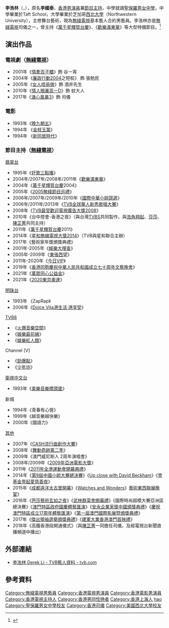{{藝人
|姓名 = 李浩林
|類型 = 男藝人
|圖片 =
|圖片尺寸 = 
|圖片簡介 = 
|原名 = 李國泰
|外文名 = 
|外文 = 
|羅馬拼音 = Li Ho Lam
|英文名 = Derek Li
|綽號 = 
|國籍 = {{CNHK}}
|民族 = [[漢族|漢族]]
|籍貫 = [[上海|上海]]
|出生名 = 
|出生日期 = {{birth_date_and_age|1973|5|29}}
|出生地點 = {{HKG-1959}}
|逝世日期 =  
|逝世地點 = 
|職業 = [[演員|演員]]、[[主持人|主持人]]
|語言 = 粵語、英語、國語
|教育程度 = 大學
|母校 = {{HKG}}[[聖保羅男女中學|聖保羅男女中學]]<br>{{USA}}Taft School<br>{{USA}}芝加哥[[西北大學|西北大學]]
|宗教信仰 = 
|音樂類型 = 
|演奏樂器 = 
|出身地 = {{HKG}}
|出道作 = 
|出道日期 = 
|代表作 =
|著名角色 = 
|活躍年代 = 
|唱片公司 = 
|經紀公司 = [[電視廣播有限公司|無綫電視]] (1990年代至今)
|網站 = 
|相關團體 = 
|獎項 = 
|IMDb = 
|現任成員 = 
|過往成員 = 
|音樂專輯 = 
|電影 = 
|電視節目 = 
|舞臺劇 = 
|書籍 = 
}}

'''李浩林'''（{{lang-en |'''Derek Li Ho Lam'''}}，{{bd|1973年|5月29日|catIdx=L李}}），原名'''李國泰'''，[[香港|香港]][[男|男]][[演員|演員]]兼[[節目主持|節目主持]]，中學就讀[[聖保羅男女中學|聖保羅男女中學]]，中學畢業於Taft School，大學畢業於芝加哥[[西北大學|西北大學]]（Northwestern University），主修舞台藝術，現為[[無綫電視|無綫電視]]基本藝人合約男藝員。李浩林亦是[[無綫電視|無綫電視]]司儀之一，曾主持《[[萬千星輝賀台慶|萬千星輝賀台慶]]》、《[[歡樂滿東華|歡樂滿東華]]》等大型特備節目。<REF>
{{Cite web |url=http://hk.on.cc/hk/bkn/cnt/entertainment/20151231/bkn-20151231040505805-1231_00862_001.html |title=存档副本 |access-date=2018-04-09 |archive-date=2020-04-09 |archive-url=https://web.archive.org/web/20200409234525/https://hk.on.cc/hk/bkn/cnt/entertainment/20151231/bkn-20151231040505805-1231_00862_001.html |dead-url=no }}
</REF>

== 演出作品 ==
===電視劇（[[無綫電視|無綫電視]]）===
*2001年《[[情牽百子櫃|情牽百子櫃]]》飾 谷一宵
*2004年《[[廉政行動2004|廉政行動2004]]之短桩》 飾 張勉民
*2005年《[[女人唔易做|女人唔易做]]》飾 酒井先生
*2010年《[[情人眼裏高一D|情人眼裏高一D]]》飾 蚊大人
*2017年《[[溏心風暴3|溏心風暴3]]》飾 司儀

===電影===
*1993年《[[晚九朝五|晚九朝五]]》
*1994年 《[[金枝玉葉|金枝玉葉]]》
*1994年 《[[新同居時代|新同居時代]]》

=== 節目主持（[[無綫電視|無綫電視]]）===
;[[翡翠台|翡翠台]]
*1995年《[[好歌三點播|好歌三點播]]》
*2004年/2007年/2008年/2011年《[[歡樂滿東華|歡樂滿東華]]》
*2004年《[[萬千星輝賀台慶|萬千星輝賀台慶]]2004》
*2005年《[[2005無綫節目巡禮|2005無綫節目巡禮]]》
*2006年/2007年/2009年/2010年《[[國際中華小姐競選|國際中華小姐競選]]》
*2006年/2011年/2013年《[[TVB全球華人新秀歌唱大賽|TVB全球華人新秀歌唱大賽]]》
*2008年《[[TVB最受歡迎電視廣告大獎|TVB最受歡迎電視廣告大獎2008]]》
*2010年《台中燈會-香港之夜》（與台灣[[TVBS|TVBS]]共同製作，與[[浩角翔起|浩角翔起]]、[[莎莎|莎莎]]、[[陳芷菁|陳芷菁]]共同主持）
*2011年《[[萬千星輝賀台慶|萬千星輝賀台慶]]2011》
*2014年《[[星和無線電視大獎2014|星和無線電視大獎2014]]》（TVB與星和聯合主辦）
*2017年《藝術家年獎頒獎典禮》
*2001年-2005年《[[娛樂大搜查|娛樂大搜查]]》
*2005年-2009年《[[東張西望|東張西望]]》
*2011年-2020年《[[今日VIP|今日VIP]]》
*2019年《[[香港同胞慶祝中華人民共和國成立文藝晚會|香港同胞慶祝中華人民共和國成立七十周年文藝晚會]]》
*2021年《[[萬眾同心公益金|萬眾同心公益金]]》
*2021年《[[2020東京奧運|2020東京奧運]]》
;[[明珠台|明珠台]]
*1993年 《ZapRap》
*2006年《[[Dolce_Vita港生活·港享受|Dolce Vita港生活·港享受]]》
;[[TVB8|TVB8]]
*《[[火爆音樂空間|火爆音樂空間]]》
*《[[娛樂最前線|娛樂最前線]]》
*《[[娛樂紅人館|娛樂紅人館]]》
;Channel [V] 
*《[[勁爆點|勁爆點]]》
*《[[少年坊|少年坊]]》
;[[衛視中文台|衛視中文台]]
*1993年《[[美樂音樂橋頭堡|美樂音樂橋頭堡]]》
;新城
*1994年《青春有心營》
*1999年《越音樂越快樂》
*2000年《國語力》
;[[其他|其他]]
*2007年《[[CASH流行曲創作大賽|CASH流行曲創作大賽]]》
*2008年《[[舞動奇跡第二季|舞動奇跡第二季]]》
*2009年《澳門威尼斯人 2周年演唱會》
*2008年/2009年《[[2009年亞洲電影大獎|2009年亞洲電影大獎]]》
*2011年《[[2011年全港運動會開幕典禮|2011年全港運動會開幕典禮]]》
*2014年《[[第9屆中國小姐大賽總決賽|第9屆中國小姐大賽總決賽]]》《[[Up_close_with_David_Beckham|Up close with David Beckham]]》《[[壹基金壹起愛慈善夜|壹基金壹起愛慈善夜]]》
*2015年《[[成都遠洋太古里開幕|成都遠洋太古里開幕]]》《[[Watches_and_Wonders|Watches and Wonders]]》[[藝術東西聯展晚宴|藝術東西聯展晚宴]]》
*2016年《[[芭莎藝術玄如之夜|芭莎藝術玄如之夜]]》《[[武林群英會開幕禮|武林群英會開幕禮]]》《國際時尚超模大賽亞洲區總決賽》《[[澳門特區政府國慶體藝匯演|澳門特區政府國慶體藝匯演]]》《[[安永企業家獎中國頒獎典禮|安永企業家獎中國頒獎典禮]]》《[[慶祝澳門特區成立17周年體藝匯演|慶祝澳門特區成立17周年體藝匯演]]》《[[第一屆澳門國際影展暨頒獎典禮|第一屆澳門國際影展暨頒獎典禮]]》
*2017年《[[傑出領袖選舉頒獎典禮|傑出領袖選舉頒獎典禮]]》《[[建軍大業香港澳門首映禮|建軍大業香港澳門首映禮]]》
*2018年《高鐵香港段開通儀式》（與[[陳芷菁|陳芷菁]]一同擔任司儀，及經電視台新聞直播頻道中播出）

== 外部連結 ==
*[http://artiste.tvb.com/main/artistedetail/liholam 李浩林 Derek Li - TVB藝人資料 - tvb.com] {{Wayback|url=http://artiste.tvb.com/main/artistedetail/liholam |date=20200409234528 }}

== 參考資料 ==
{{reflist}}
{{DEFAULTSORT:li}}
[[Category:無綫電視男藝員|Category:無綫電視男藝員]]
[[Category:香港電視男演員|Category:香港電視男演員]]
[[Category:香港電影男演員|Category:香港電影男演員]]
[[Category:香港電視主持人|Category:香港電視主持人]]
[[Category:香港男同性戀者|Category:香港男同性戀者]]
[[Category:香港上海人|Category:香港上海人]]
[[Category:李姓|hao]]
[[Category:聖保羅男女中學校友|Category:聖保羅男女中學校友]]
[[Category:香港司儀|Category:香港司儀]]
[[Category:美國西北大學校友|Category:美國西北大學校友]]